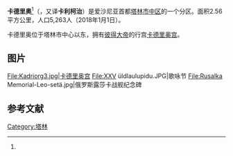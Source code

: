 {{Infobox settlement
| name                    = 卡德里奥
| settlement_type         = [[塔林|塔林]]分区
| image_map               = Tallinn kadrioru asum.png
| map_caption             = 卡德里奥在塔林[[市中区_(塔林)|市中区]]的位置
| subdivision_type        = [[国家|国家]]
| subdivision_name        = [[File:Flag_of_Estonia.svg|25px]] [[爱沙尼亚|爱沙尼亚]]
| subdivision_type1       = 县
| subdivision_name1       = [[File:Flag_of_et-Harju_maakond.svg|25px]] [[哈尔尤县|哈尔尤县]]
| subdivision_type2       = 市
| subdivision_name2       = [[File:Flag_of_Tallinn.svg|25px]] [[塔林|塔林]]
| subdivision_type3       = 市区
| subdivision_name3       = [[市中区_(塔林)|市中区]]
| area_total_km2          = 2.56
| population_total        = 5263
| population_as_of        = 2018-01-01
| population_density_km2  = 2056
| postal_code             = 
| website                 = 
}}

'''卡德里奥'''<ref name="旅信"/>（{{lang-et|Kadriorg}}，又译'''卡利柯治'''）是爱沙尼亚首都[[塔林|塔林]][[市中区_(塔林)|市中区]]的一个分区。面积2.56平方公里，人口5,263人（2018年1月1日）。

卡德里奥位于塔林市中心以东，拥有[[彼得大帝|彼得大帝]]的行宫[[卡德里奥宫|卡德里奥宫]]。

==图片==
<gallery mode="packed" heights="130px">
File:Kadriorg3.jpg|[[卡德里奥宫|卡德里奥宫]]
File:XXV üldlaulupidu.JPG|歌咏节
File:Rusalka Memorial-Leo-setä.jpg|俄罗斯露莎卡战舰纪念碑
</gallery>

== 参考文献 ==
{{Reflist|30em|refs=
<ref name="旅信">{{cite web | url = http://www.tourism.tallinn.ee/static/files/078/hiina_cb_2011.pdf | title = 爱沙尼亚塔林：2011欧洲文化之都 | language = zh | publisher = 塔林旅游信息中心 | accessdate = 2019-01-05 | archive-date = 2019-01-06 | archive-url = https://web.archive.org/web/20190106010222/http://www.tourism.tallinn.ee/static/files/078/hiina_cb_2011.pdf | dead-url = no }}</ref>
}}

{{coord|59|26|18.39|N|24|47|30.82|E|region:EE|display=title}}

[[Category:塔林|Category:塔林]]